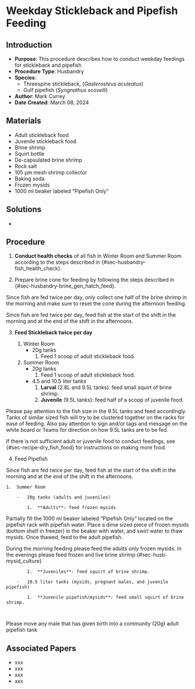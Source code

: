 # Weekday Stickleback and Pipefish Feeding {#sec-husbandry-weekday_feeding}

## Introduction

-   **Purpose**: This procedure describes how to conduct weekday feedings for stickleback and pipefish
-   **Procedure Type**: Husbandry
-   **Species**:
    -   Threespine stickleback, (*Gasterosteus aculeatus*)
    -   Gulf pipefish (*Syngnathus scovelli*)
-   **Author**: Mark Currey
-   **Date Created**: March 08, 2024

## Materials

-   Adult stickleback food
-   Juvenile stickleback food
-   Brine shrimp
-   Squirt bottle
-   De-capsulated brine shrimp
-   Rock salt
-   105 μm mesh shrimp collector
-   Baking soda
-   Frozen mysids
-   1000 ml beaker labeled "Pipefish Only"

## Solutions

-   

## Procedure

1.  **Conduct health checks** of all fish in Winter Room and Summer Room according to the steps described in {#sec-husbandry-fish_health_check}.

2.  Prepare brine cone for feeding by following the steps described in {#sec-husbandry-brine_gen_hatch_feed}.

::: {.callout-warning title="NOTES"}
Since fish are fed twice per day, only collect one half of the brine shrimp in the morning and make sure to reset the cone during the afternoon feeding.
:::

::: {.callout-warning title="NOTES"}
Since fish are fed twice per day, feed fish at the start of the shift in the morning and at the end of the shift in the afternoons.
:::

3.  **Feed Stickleback twice per day**

    1.  Winter Room
        -   20g tanks
            1.  Feed 1 scoop of adult stickleback food.
    2.  Summer Room
        -   20g tanks
            1.  Feed 1 scoop of adult stickleback food.
        -   4.5 and 10.5 liter tanks
            1.  **Larval** (2.8L and 9.5L tanks): feed small squirt of brine shrimp.
            2.  **Juvenile** (9.5L tanks): feed half of a scoop of juvenile food.

::: {.callout-warning title="NOTES"}
Please pay attention to the fish size in the 9.5L tanks and feed accordingly. Tanks of similar sized fish will try to be clustered together on the racks for ease of feeding. Also pay attention to sign and/or tags and message on the white board or Teams for direction on how 9.5L tanks are to be fed.
:::

::: {.callout-warning title="NOTES"}
If there is not sufficient adult or juvenile food to conduct feedings, see {#sec-recipe-dry_fish_food} for instructions on making more food.
:::

4.  Feed Pipefish

::: {.callout-warning title="NOTES"}
Since fish are fed twice per day, feed fish at the start of the shift in the morning and at the end of the shift in the afternoons.
:::

```         
1.  Summer Room

    -   20g tanks (adults and juveniles)

        1.  **Adults**: feed frozen mysids
```

::: {.callout-warning title="NOTE FOR PREPARING AND FEEDING FROZEN MYSIDS"}
Partially fill the 1000 ml beaker labeled "Pipefish Only" located on the pipefish rack with pipefish water. Place a dime sized piece of frozen mysids (bottom shelf in freezer) in the beaker with water, and swirl water to thaw mysids. Once thawed, feed to the adult pipefish.
:::

::: {.callout-warning title="NOTE FOR PREPARING AND FEEDING FROZEN MYSIDS"}
During the morning feeding please feed the adults only frozen mysids. In the evenings please feed frozen and live brine shrimp {#sec-husb-mysid_culture}
:::

```         
        2.  **Juveniles**: feed squirt of brine shrimp.

    -   10.5 liter tanks (mysids, pregnant males, and juvenile pipefish)

        1.  **Juvenile pipefish/mysids**: feed small squirt of brine shrimp.
        
       
```

::: {.callout-warning title="NOTES"}
Please move any male that has given birth into a community (20g) adult pipefish tank
:::

## Associated Papers

-   xxx
-   xxx
-   xxx
-   xxx
